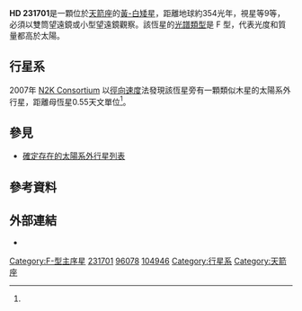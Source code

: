 {{Starbox short
| name = [[Henry_Draper_catalogue|HD 231701]]
| epoch = J2000.0
| constell = [[天箭座|天箭座]]
| ra = {{RA|19|32|04.1611}}
| dec = {{DEC|+16|28|27.444}}
| appmag_v = +8.97
| dist_ly = 353.6
| dist_pc = 108.4
| spectral = F8V
| names = [[Hipparcos_catalogue|HIP 96078]], [[New_Catalogue_of_Suspected_Variable_Stars|NSV 7680]], [[Smithsonian_Astrophysical_Observatory_catalogue|SAO 104946]]
| Simbad = HD+231701
}}
'''HD 231701'''是一顆位於[[天箭座|天箭座]]的[[黃-白矮星|黃-白矮星]]，距離地球約354光年，視星等9等，必須以雙筒望遠鏡或小型望遠鏡觀察。該恆星的[[恆星光譜|光譜類型]]是 F 型，代表光度和質量都高於太陽。

== 行星系 ==
2007年 [[N2K_Consortium|N2K Consortium]] 以[[徑向速度|徑向速度]]法發現該恆星旁有一顆類似木星的太陽系外行星，距離母恆星0.55天文單位<ref name="Fischer2007"/>。

{{OrbitboxPlanet begin
| table_ref = <ref name="Fischer2007"/>
}}
{{OrbitboxPlanet
| exoplanet = [[HD_231701_b|b]]
| mass = >1.08
| period = 142 ± 2.8
| semimajor = 0.55
| eccentricity = 0.19 ± 0.05
}}
{{Orbitbox end}}

== 參見 ==
* [[確定存在的太陽系外行星列表|確定存在的太陽系外行星列表]]

==參考資料==
{{Reflist|colwidth=30em|refs=

<ref name="Fischer2007">{{cite journal | title=Five Intermediate-Period Planets from the N2K Sample | url=http://iopscience.iop.org/0004-637X/669/2/1336/fulltext/ | last1=Fischer | first1=Debra A. | last2=Vogt | first2=Steven S. | last3=Marcy | first3=Geoffrey W. | last4=Butler | first4=R. Paul | last5=Sato | first5=Bun’ei | last6=Henry | first6=Gregory W. | last7=Robinson | first7=Sarah | last8=Laughlin | first8=Gregory | last9=Ida | first9=Shigeru | display-authors=1 | journal=The Astrophysical Journal | volume=669 | issue=2 | pages=1336–1344 | year=2007 | arxiv=0704.1191 | bibcode=2007ApJ...669.1336F | doi=10.1086/521869 | access-date=2021-02-06 | archive-date=2020-01-03 | archive-url=https://web.archive.org/web/20200103234921/http://iopscience.iop.org/0004-637X/669/2/1336/fulltext/ | dead-url=no }}</ref>

}}

== 外部連結 ==
* {{cite web | url=http://exoplanet.eu/star.php?st=HD+231701 | title=HD 231701 | work=The Extrasolar Planets Encyclopedia | accessdate=2021-02-06 | archive-date=2012-03-28 | archive-url=https://web.archive.org/web/20120328192047/http://exoplanet.eu/star.php?st=HD+231701 | dead-url=no }}
{{Sky|19|32|04.1611|+|16|28|27.444|353.6}}

[[Category:F-型主序星|Category:F-型主序星]]
[[Category:HD和HDE天體|231701]]
[[Category:HIP天體|96078]]
[[Category:SAO天體|104946]]
[[Category:行星系|Category:行星系]]
[[Category:天箭座|Category:天箭座]]

{{main-star-stub}}